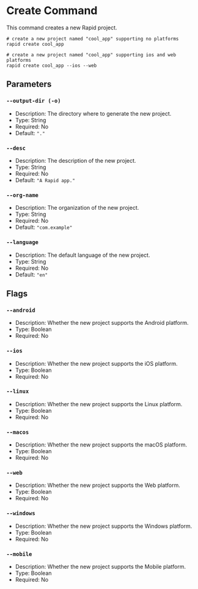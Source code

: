 # Create Command

This command creates a new Rapid project.

```
# create a new project named "cool_app" supporting no platforms
rapid create cool_app

# create a new project named "cool_app" supporting ios and web platforms
rapid create cool_app --ios --web
```

## Parameters

### `--output-dir (-o)`

- Description: The directory where to generate the new project.
- Type: String
- Required: No
- Default: `"."`

### `--desc`

- Description: The description of the new project.
- Type: String
- Required: No
- Default: `"A Rapid app."`

### `--org-name`

- Description: The organization of the new project.
- Type: String
- Required: No
- Default: `"com.example"`

### `--language`

- Description: The default language of the new project.
- Type: String
- Required: No
- Default: `"en"`

## Flags

### `--android`

- Description: Whether the new project supports the Android platform.
- Type: Boolean
- Required: No

### `--ios`

- Description: Whether the new project supports the iOS platform.
- Type: Boolean
- Required: No

### `--linux`

- Description: Whether the new project supports the Linux platform.
- Type: Boolean
- Required: No

### `--macos`

- Description: Whether the new project supports the macOS platform.
- Type: Boolean
- Required: No

### `--web`

- Description: Whether the new project supports the Web platform.
- Type: Boolean
- Required: No

### `--windows`

- Description: Whether the new project supports the Windows platform.
- Type: Boolean
- Required: No

### `--mobile`

- Description: Whether the new project supports the Mobile platform.
- Type: Boolean
- Required: No
